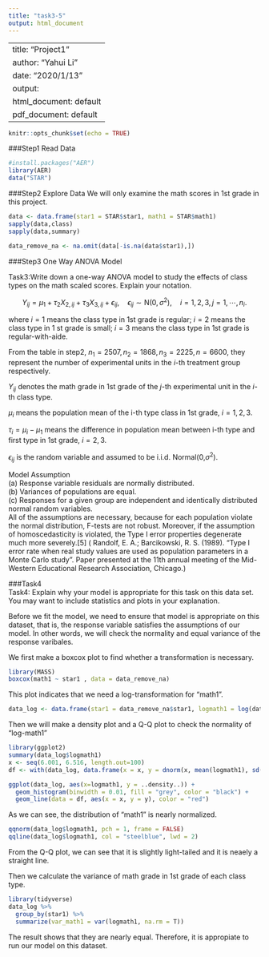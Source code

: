 ---
title: "task3-5"
output: html_document
---
---
title: "Project1"
author: "Yahui Li"
date: "2020/1/13"
output:
  html_document: default
  pdf_document: default
---

```{r setup, include=FALSE}
knitr::opts_chunk$set(echo = TRUE)
```

###Step1 Read Data

```{r read data, echo = FALSE, message = FALSE}
#install.packages("AER")
library(AER)
data("STAR")
```

###Step2 Explore Data
We will only examine the math scores in 1st grade in this project.
```{r}
data <- data.frame(star1 = STAR$star1, math1 = STAR$math1)
sapply(data,class)
sapply(data,summary)
```

```{r}
data_remove_na <- na.omit(data[-is.na(data$star1),])
```


###Step3 One Way ANOVA Model


Task3:Write down a one-way ANOVA model to study the effects of class types on the math scaled scores. Explain your notation.


$$Y_{ij} = \mu_{1} + \tau_{2}X_{2,ij} +\tau_{3}X_{3,ij}+\epsilon_{ij},\quad
\epsilon_{ij}\sim\mathrm{N}(0,\sigma^{2}),\quad
i=1,2,3,j=1,\cdots,n_{i}.$$


where $i=1$ means the class type in 1st grade is regular; $i=2$ means the class type in 1 st grade is small; $i=3$ means the class type in 1st grade is regular-with-aide.

From the table in step2, $n_{1} = 2507, n_{2} = 1868, n_{3} = 2225, n = 6600$, they represent the number of experimental units in the $i$-th treatment group respectively.

$Y_{ij}$ denotes the math grade in 1st grade of the $j$-th experimental unit
in the $i$-th class type.

$\mu_{i}$ means the population mean of the i-th type class in 1st grade, $i = 1, 2, 3$.

$\tau_{i} = \mu_{i} - \mu_{1}$ means the difference in population mean between i-th type and first type in 1st grade, $i = 2, 3$.

$\epsilon_{ij}$ is the random variable and assumed to be i.i.d. Normal(0,$\sigma^{2}$).  

Model Assumption  
(a) Response variable residuals are normally distributed.  
(b) Variances of populations are equal.  
(c) Responses for a given group are independent and identically distributed normal random variables.  
All of the assumptions are necessary, because for each population violate the normal distribution, F-tests are not robust. Moreover, if the assumption of homoscedasticity is violated, the Type I error properties degenerate much more severely.[5] ( Randolf, E. A.; Barcikowski, R. S. (1989). "Type I error rate when real study values are used as population parameters in a Monte Carlo study". Paper presented at the 11th annual meeting of the Mid-Western Educational Research Association, Chicago.)  

###Task4  
Task4: Explain why your model is appropriate for this task on this data set. You may want to include statistics and plots in your explanation.

Before we fit the model, we need to ensure that model is appropriate on this dataset, that is, the response variable satisfies the assumptions of our model. In other words, we will check the normality and equal variance of the response varibales.

We first make a boxcox plot to find whether a transformation is necessary.
```{r}
library(MASS)
boxcox(math1 ~ star1 , data = data_remove_na)
```
This plot indicates that we need a log-transformation for "math1".
```{r}
data_log <- data.frame(star1 = data_remove_na$star1, logmath1 = log(data_remove_na$math1))
```

Then we will make a density plot and a Q-Q plot to check the normality of "log-math1"

```{r}
library(ggplot2)
summary(data_log$logmath1)
x <- seq(6.001, 6.516, length.out=100)
df <- with(data_log, data.frame(x = x, y = dnorm(x, mean(logmath1), sd(logmath1))))

ggplot(data_log, aes(x=logmath1, y = ..density..)) + 
  geom_histogram(binwidth = 0.01, fill = "grey", color = "black") +
  geom_line(data = df, aes(x = x, y = y), color = "red")
```

As we can see, the distribution of "math1" is nearly normalized.

```{r}
qqnorm(data_log$logmath1, pch = 1, frame = FALSE)
qqline(data_log$logmath1, col = "steelblue", lwd = 2)
```
From the Q-Q plot, we can see that it is slightly light-tailed and it is neaely a straight line.

Then we calculate the variance of math grade in 1st grade of each class type.
```{r}
library(tidyverse)
data_log %>%
  group_by(star1) %>%
  summarize(var_math1 = var(logmath1, na.rm = T))
```
The result shows that they are nearly equal. Therefore, it is appropiate to run our model on this dataset.
